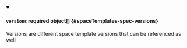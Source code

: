 


<details className="config-field" data-expandable="true" open>
<summary>

#### `versions` <span className="config-field-required" data-required="false">required</span> <span className="config-field-type">object[]</span> <span className="config-field-default"></span> <span className="config-field-enum"></span> {#spaceTemplates-spec-versions}

Versions are different space template versions that can be referenced as well

</summary>

<PartialVersionsreference />


</details>
